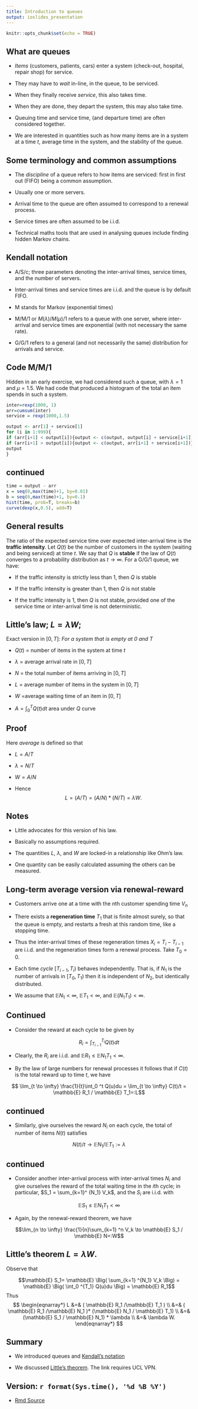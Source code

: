 ```yaml
---
title: Introduction to queues
output: ioslides_presentation
---
```


```r
knitr::opts_chunk$set(echo = TRUE)
```


## What are queues    


*  *Items* (customers, patients, cars) enter a system (check-out, hospital, repair shop) for service.

*  They may have to *wait* in-line, in the queue, to be serviced.

*   When they finally receive *service*, this also takes time.

*  When they are done, they depart the system, this may also take time.

*  Queuing time and service time, (and departure time) are often considered together.

*   We are interested in quantities such as how many items are in a system at a time $t$, average time in the system, and the stability of the queue.


## Some terminology and common assumptions

*  The *discipline* of a queue refers to how items are serviced:  first in first out (FIFO) being a common assumption.

*  Usually one or more servers.

*  Arrival time to the queue are often assumed to correspond to a  renewal process.

*  Service times are often assumed to be i.i.d.\

*  Technical maths tools that are used in analysing queues include finding hidden Markov chains.


## Kendall notation

*  A/S/c; three parameters denoting the inter-arrival times, service times, and the number of servers.

*  Inter-arrival times and service times are i.i.d. and the queue is by default FIFO.

*  M stands for Markov (exponential times)

*  M/M/1 or $M(\lambda)/M(\mu)/1$ refers to a queue with one server, where inter-arrival and service times are exponential (with not necessary the same rate).  

*  G/G/1 refers to a general (and not necessarily the same) distribution for arrivals and service.


## Code M/M/1

Hidden in an early exercise, we had considered such a queue, with $\lambda = 1$ and $\mu = 1.5$.  We had code that produced a histogram of the total an item spends in such a system.


```r
inter=rexp(1000, 1)
arr=cumsum(inter)
service = rexp(1000,1.5)

output <- arr[1] + service[1]
for (i in 1:999){
if (arr[i+1] < output[i]){output <- c(output, output[i] + service[i+1])}
if (arr[i+1] > output[i]){output <- c(output, arr[i+1] + service[i+1])}
output
}
```

## continued


```r
time = output - arr
x = seq(0,max(time)+1, by=0.01)
b = seq(0,max(time)+1, by=0.1)
hist(time, prob=T, breaks=b)
curve(dexp(x,0.5), add=T)
```


## General results

The ratio of the expected service time over expected inter-arrival time is the **traffic intensity**.   Let  $Q(t)$ be the number of customers in the system (waiting and being serviced) at time $t$.   We say that $Q$ is **stable** if the law of $Q(t)$ converges to a probability distribution as $t \to \infty$.   For a G/G/1 queue, we have:

*  If the traffic intensity is strictly less than $1$, then $Q$ is stable

*  If the traffic intensity is greater than $1$, then $Q$ is not stable

*  If the traffic intensity is $1$, then $Q$ is not stable, provided one of the service time or inter-arrival time is not deterministic.  


## Little's law;  $L = \lambda W$;  

Exact version in $[0,T]$:   *For a system that is empty at $0$ and $T$*



*  $Q(t)$ = number of items in the system at time $t$

*   $\lambda$ = average arrival rate in $[0,T]$ 

*  $N$ = the total number of items arriving  in $[0,T]$

*  $L$ = average number of items in the system in $[0,T]$

*  $W$ =average waiting time of an item in $[0,T]$ 

*  $A = \int_0^T Q(t)dt$ area under $Q$ curve


## Proof

Here *average* is defined so that

*  $L = A/T$

*  $\lambda = N/T$

*  $W = A/N$

*  Hence 
$$L = (A/T) = (A/N) * (N/T) = \lambda W.$$


## Notes

*  Little advocates for this version of his law.  

*  Basically no assumptions required.

*  The quantities $L$, $\lambda$, and $W$ are locked-in a relationship like Ohm's law.

*  One quantity can be easily calculated assuming the others can be measured.  


## Long-term average version via  renewal-reward 

*  Customers arrive one at a time with the $n$th customer spending time $V_n$

*  There exists a **regeneration time** $T_1$ that is finite almost surely, so that the queue is empty, and restarts a fresh at this random time, like a stopping time.

*  Thus the inter-arrival times of these regeneration times $X_i = T_i - T_{i-1}$ are i.i.d. and the regeneration times form a renewal process.  Take $T_0 = 0$. 

* Each time *cycle* $[T_{i-1}, T_i)$ behaves independently. That is, if $N_1$ is the number of arrivals in $[T_0, T_1)$ then it is independent of $N_2$, but identically distributed.

*  We assume that $\mathbb{E} N_1 < \infty$, $\mathbb{E} T_1 < \infty$, and $\mathbb{E}(N_1 T_1) < \infty$.


##  Continued

*  Consider the reward at each cycle to be given by

$$ R_i = \int_{T_{i-1}} ^ {T_{i}} Q(t)dt$$

*  Clearly, the $R_i$ are i.i.d. and $\mathbb{E} R_1 \leq \mathbb{E}N_1T_1 < \infty$.

*  By the law of large numbers for renewal processes it follows that if $C(t)$ is the total reward up to time $t$, we have 

$$ \lim_{t \to \infty} \frac{1}{t}\int_0 ^t Q(u)du = \lim_{t \to \infty} C(t)/t  = \mathbb{E} R_1 / \mathbb{E} T_1=:L$$

## continued


*  Similarly, give ourselves the reward $N_i$ on each cycle, the total of number of items $N(t)$ satisfies

$$ N(t)/t \to \mathbb{E} N_1 / \mathbb{E} T_1:= \lambda$$

## continued

*  Consider another inter-arrival process with inter-arrival times $N_i$ and give ourselves the reward of the total waiting time in the $i$th cycle; in particular, $S_1 = \sum_{k=1}^ {N_1} V_k$, and the $S_i$ are i.i.d. with 

$$ \mathbb{E}S_1  \leq \mathbb{E} N_1 T_1 < \infty$$

*  Again, by the renewal-reward theorem, we have

$$\lim_{n \to \infty} \frac{1}{n}\sum_{k=1} ^n V_k \to \mathbb{E} S_1 / \mathbb{E} N=:W$$  

##  Little's theorem $L = \lambda W$.

Observe that 

$$\mathbb{E}  S_1= \mathbb{E} \Big( \sum_{k=1} ^{N_1}  V_k  \Big) = \mathbb{E} \Big( \int_0 ^{T_1} Q(u)du \Big) = \mathbb{E} R_1$$
Thus
$$
\begin{eqnarray*}
 L &=& ( \mathbb{E} R_1 /\mathbb{E} T_1 ) \\
 &=&  ( \mathbb{E} R_1 /\mathbb{E} N_1 )*  (\mathbb{E} N_1 / \mathbb{E} T_1) \\
 &=&  (\mathbb{E} S_1  / \mathbb{E} N_1) * \lambda \\
 &=&  \lambda W.
 \end{eqnarray*}
$$

## Summary

* We introduced queues and [Kendall's notation](https://projecteuclid.org/euclid.aoms/1177728975)

*  We discussed [Little's theorem](https://pubsonline.informs.org/doi/abs/10.1287/opre.1110.0940).  The link requires UCL VPN.


##  Version: `r format(Sys.time(), '%d %B %Y')`
  * [Rmd Source](https://tsoo-math.github.io/ucl/intro-queues.Rmd)



<br>
<br>
<br>


